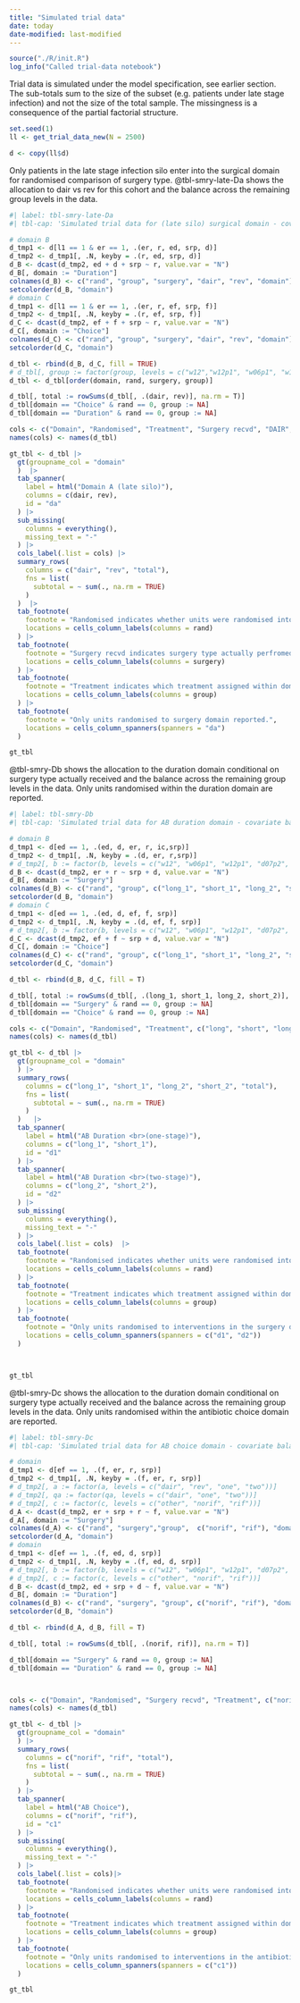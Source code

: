```yaml
---
title: "Simulated trial data"
date: today
date-modified: last-modified
---
```


```r
source("./R/init.R")
log_info("Called trial-data notebook")
```


Trial data is simulated under the model specification, see earlier section.
The sub-totals sum to the size of the subset (e.g. patients under late stage infection) and not the size of the total sample.
The missingness is a consequence of the partial factorial structure.

```r
set.seed(1)
ll <- get_trial_data_new(N = 2500)

d <- copy(ll$d)
```

Only patients in the late stage infection silo enter into the surgical domain for randomised comparison of surgery type.
@tbl-smry-late-Da shows the allocation to dair vs rev for this cohort and the balance across the remaining group levels in the data.

```r
#| label: tbl-smry-late-Da
#| tbl-cap: 'Simulated trial data for (late silo) surgical domain - covariate balance across other groups'

# domain B
d_tmp1 <- d[l1 == 1 & er == 1, .(er, r, ed, srp, d)]
d_tmp2 <- d_tmp1[, .N, keyby = .(r, ed, srp, d)]
d_B <- dcast(d_tmp2, ed + d + srp ~ r, value.var = "N")
d_B[, domain := "Duration"]
colnames(d_B) <- c("rand", "group", "surgery", "dair", "rev", "domain")
setcolorder(d_B, "domain")
# domain C
d_tmp1 <- d[l1 == 1 & er == 1, .(er, r, ef, srp, f)]
d_tmp2 <- d_tmp1[, .N, keyby = .(r, ef, srp, f)]
d_C <- dcast(d_tmp2, ef + f + srp ~ r, value.var = "N")
d_C[, domain := "Choice"]
colnames(d_C) <- c("rand", "group", "surgery", "dair", "rev", "domain")
setcolorder(d_C, "domain")

d_tbl <- rbind(d_B, d_C, fill = TRUE)
# d_tbl[, group := factor(group, levels = c("w12","w12p1", "w06p1", "w12p2", "d07p2", "other", "norif", "rif"))]
d_tbl <- d_tbl[order(domain, rand, surgery, group)]

d_tbl[, total := rowSums(d_tbl[, .(dair, rev)], na.rm = T)]
d_tbl[domain == "Choice" & rand == 0, group := NA]
d_tbl[domain == "Duration" & rand == 0, group := NA]

cols <- c("Domain", "Randomised", "Treatment", "Surgery recvd", "DAIR", "Revision", "Total")
names(cols) <- names(d_tbl)

gt_tbl <- d_tbl |> 
  gt(groupname_col = "domain"
  )  |>
  tab_spanner(
    label = html("Domain A (late silo)"),
    columns = c(dair, rev),
    id = "da"
  ) |>
  sub_missing(
    columns = everything(),
    missing_text = "-"
  ) |>
  cols_label(.list = cols) |> 
  summary_rows(
    columns = c("dair", "rev", "total"),
    fns = list(
      subtotal = ~ sum(., na.rm = TRUE)
    )
  )  |>
  tab_footnote(
    footnote = "Randomised indicates whether units were randomised into choice/duration domain (0: No, 1: Yes)",
    locations = cells_column_labels(columns = rand)
  ) |>
  tab_footnote(
    footnote = "Surgery recvd indicates surgery type actually perfromed (0: dair, 1: one-stage, 2: two-stage). Surgery recvd may deviate from original randomisation/plan.",
    locations = cells_column_labels(columns = surgery)
  ) |>
  tab_footnote(
    footnote = "Treatment indicates which treatment assigned within domain. For choice (0: no-rif, 1: rif). For duration is specific to surgery type received (0: long, 1: short). Units that were not randomised within the choice/duration domain have undefined randomised treatment status.",
    locations = cells_column_labels(columns = group)
  ) |>
  tab_footnote(
    footnote = "Only units randomised to surgery domain reported.",
    locations = cells_column_spanners(spanners = "da")
  )

gt_tbl
```

@tbl-smry-Db shows the allocation to the duration domain conditional on surgery type actually received and the balance across the remaining group levels in the data.
Only units randomised within the duration domain are reported.

```r
#| label: tbl-smry-Db
#| tbl-cap: 'Simulated trial data for AB duration domain - covariate balance across other groups'

# domain B
d_tmp1 <- d[ed == 1, .(ed, d, er, r, ic,srp)]
d_tmp2 <- d_tmp1[, .N, keyby = .(d, er, r,srp)]
# d_tmp2[, b := factor(b, levels = c("w12", "w06p1", "w12p1", "d07p2", "w12p2"))]
d_B <- dcast(d_tmp2, er + r ~ srp + d, value.var = "N")
d_B[, domain := "Surgery"]
colnames(d_B) <- c("rand", "group", c("long_1", "short_1", "long_2", "short_2"), "domain")
setcolorder(d_B, "domain")
# domain C
d_tmp1 <- d[ed == 1, .(ed, d, ef, f, srp)]
d_tmp2 <- d_tmp1[, .N, keyby = .(d, ef, f, srp)]
# d_tmp2[, b := factor(b, levels = c("w12", "w06p1", "w12p1", "d07p2", "w12p2"))]
d_C <- dcast(d_tmp2, ef + f ~ srp + d, value.var = "N")
d_C[, domain := "Choice"]
colnames(d_C) <- c("rand", "group", c("long_1", "short_1", "long_2", "short_2"), "domain")
setcolorder(d_C, "domain")

d_tbl <- rbind(d_B, d_C, fill = T)

d_tbl[, total := rowSums(d_tbl[, .(long_1, short_1, long_2, short_2)], na.rm = T)]
d_tbl[domain == "Surgery" & rand == 0, group := NA]
d_tbl[domain == "Choice" & rand == 0, group := NA]

cols <- c("Domain", "Randomised", "Treatment", c("long", "short", "long", "short"), "Total")
names(cols) <- names(d_tbl)

gt_tbl <- d_tbl |> 
  gt(groupname_col = "domain"
  ) |> 
  summary_rows(
    columns = c("long_1", "short_1", "long_2", "short_2", "total"),
    fns = list(
      subtotal = ~ sum(., na.rm = TRUE)
    )
  )   |>
  tab_spanner(
    label = html("AB Duration <br>(one-stage)"),
    columns = c("long_1", "short_1"),
    id = "d1"
  ) |>
  tab_spanner(
    label = html("AB Duration <br>(two-stage)"),
    columns = c("long_2", "short_2"),
    id = "d2"
  ) |>
  sub_missing(
    columns = everything(),
    missing_text = "-"
  ) |>
  cols_label(.list = cols)  |>
  tab_footnote(
    footnote = "Randomised indicates whether units were randomised into surgery/duration domain (0: No, 1: Yes)",
    locations = cells_column_labels(columns = rand)
  ) |>
  tab_footnote(
    footnote = "Treatment indicates which treatment assigned within domain. For choice (0: no-rif, 1: rif). For duration is specific to surgery type received (0: long, 1: short). Units that were not randomised within the surgery/choice domain have undefined randomised treatment status.",
    locations = cells_column_labels(columns = group)
  ) |>
  tab_footnote(
    footnote = "Only units randomised to interventions in the surgery domain reported. One-stage/two-stage is by clinician selection",
    locations = cells_column_spanners(spanners = c("d1", "d2"))
  )



gt_tbl
```

@tbl-smry-Dc shows the allocation to the duration domain conditional on surgery type actually received and the balance across the remaining group levels in the data.
Only units randomised within the antibiotic choice domain are reported.


```r
#| label: tbl-smry-Dc
#| tbl-cap: 'Simulated trial data for AB choice domain - covariate balance across other groups'

# domain 
d_tmp1 <- d[ef == 1, .(f, er, r, srp)]
d_tmp2 <- d_tmp1[, .N, keyby = .(f, er, r, srp)]
# d_tmp2[, a := factor(a, levels = c("dair", "rev", "one", "two"))]
# d_tmp2[, qa := factor(qa, levels = c("dair", "one", "two"))]
# d_tmp2[, c := factor(c, levels = c("other", "norif", "rif"))]
d_A <- dcast(d_tmp2, er + srp + r ~ f, value.var = "N")
d_A[, domain := "Surgery"]
colnames(d_A) <- c("rand", "surgery","group",  c("norif", "rif"), "domain")
setcolorder(d_A, "domain")
# domain
d_tmp1 <- d[ef == 1, .(f, ed, d, srp)]
d_tmp2 <- d_tmp1[, .N, keyby = .(f, ed, d, srp)]
# d_tmp2[, b := factor(b, levels = c("w12", "w06p1", "w12p1", "d07p2", "w12p2"))]
# d_tmp2[, c := factor(c, levels = c("other", "norif", "rif"))]
d_B <- dcast(d_tmp2, ed + srp + d ~ f, value.var = "N")
d_B[, domain := "Duration"]
colnames(d_B) <- c("rand", "surgery", "group", c("norif", "rif"), "domain")
setcolorder(d_B, "domain")

d_tbl <- rbind(d_A, d_B, fill = T)

d_tbl[, total := rowSums(d_tbl[, .(norif, rif)], na.rm = T)]

d_tbl[domain == "Surgery" & rand == 0, group := NA]
d_tbl[domain == "Duration" & rand == 0, group := NA]



cols <- c("Domain", "Randomised", "Surgery recvd", "Treatment", c("norif", "rif"), "Total")
names(cols) <- names(d_tbl)

gt_tbl <- d_tbl |> 
  gt(groupname_col = "domain"
  ) |> 
  summary_rows(
    columns = c("norif", "rif", "total"),
    fns = list(
      subtotal = ~ sum(., na.rm = TRUE)
    )
  ) |>
  tab_spanner(
    label = html("AB Choice"),
    columns = c("norif", "rif"),
    id = "c1"
  ) |>
  sub_missing(
    columns = everything(),
    missing_text = "-"
  ) |>
  cols_label(.list = cols)|>
  tab_footnote(
    footnote = "Randomised indicates whether units were randomised into surgery/choice domain (0: No, 1: Yes)",
    locations = cells_column_labels(columns = rand)
  ) |>
  tab_footnote(
    footnote = "Treatment indicates which treatment assigned within domain. For surgery (0: dair, 1: rev). For duration is specific to surgery type received (0: long, 1: short). Units that were not randomised within the surgery/duration domain have undefined randomised treatment status.",
    locations = cells_column_labels(columns = group)
  ) |>
  tab_footnote(
    footnote = "Only units randomised to interventions in the antibiotic choice domain reported.",
    locations = cells_column_spanners(spanners = c("c1"))
  )

gt_tbl
```



